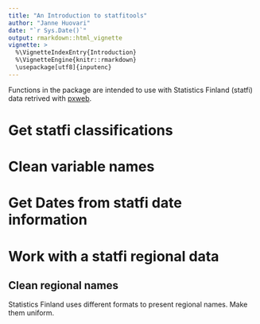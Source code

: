 ```yaml
---
title: "An Introduction to statfitools"
author: "Janne Huovari"
date: "`r Sys.Date()`"
output: rmarkdown::html_vignette
vignette: >
  %\VignetteIndexEntry{Introduction}
  %\VignetteEngine{knitr::rmarkdown}
  \usepackage[utf8]{inputenc}
---
```


Functions in the package are intended to use with Statistics Finland (statfi)
data retrived with [pxweb](https://github.com/rOpenGov/pxweb).

# Get statfi classifications

# Clean variable names


# Get Dates from statfi date information

# Work with a statfi regional data 
## Clean regional names
Statistics Finland uses different formats to present regional names. Make them uniform.
